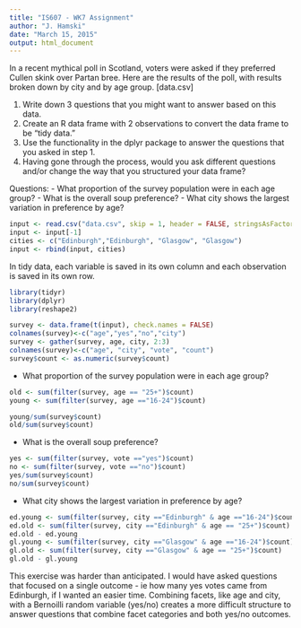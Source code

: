 ```yaml
---
title: "IS607 - WK7 Assignment"
author: "J. Hamski"
date: "March 15, 2015"
output: html_document
---
```


In a recent mythical poll in Scotland, voters were asked if they preferred Cullen skink over Partan bree. Here are the results of the poll, with results broken down by city and by age group. [data.csv]

1. Write down 3 questions that you might want to answer based on this data.
2. Create an R data frame with 2 observations to convert the data frame to be “tidy data.”
4. Use the functionality in the dplyr package to answer the questions that you asked in step 1.
5. Having gone through the process, would you ask different questions and/or change the way that
you structured your data frame?

Questions:
- What proportion of the survey population were in each age group?
- What is the overall soup preference?
- What city shows the largest variation in preference by age?

```r
input <- read.csv("data.csv", skip = 1, header = FALSE, stringsAsFactors=FALSE)
input <- input[-1]
cities <- c("Edinburgh","Edinburgh", "Glasgow", "Glasgow")
input <- rbind(input, cities)
```

In tidy data, each variable is saved in its own column and each observation is saved in its own row. 

```r
library(tidyr)
library(dplyr)
library(reshape2)

survey <- data.frame(t(input), check.names = FALSE)
colnames(survey)<-c("age","yes","no","city")
survey <- gather(survey, age, city, 2:3)
colnames(survey)<-c("age", "city", "vote", "count")
survey$count <- as.numeric(survey$count)
```
  
- What proportion of the survey population were in each age group?
```r
old <- sum(filter(survey, age == "25+")$count)
young <- sum(filter(survey, age =="16-24")$count)

young/sum(survey$count)
old/sum(survey$count)

```


- What is the overall soup preference?
```r
yes <- sum(filter(survey, vote =="yes")$count)
no <- sum(filter(survey, vote =="no")$count)
yes/sum(survey$count)
no/sum(survey$count)
```


- What city shows the largest variation in preference by age?
```r
ed.young <- sum(filter(survey, city =="Edinburgh" & age =="16-24")$count)
ed.old <- sum(filter(survey, city =="Edinburgh" & age == "25+")$count)
ed.old - ed.young
gl.young <- sum(filter(survey, city =="Glasgow" & age =="16-24")$count)
gl.old <- sum(filter(survey, city =="Glasgow" & age == "25+")$count)
gl.old - gl.young
```

This exercise was harder than anticipated. I would have asked questions that focused on a single outcome - ie how many yes votes came from Edinburgh, if I wanted an easier time. Combining facets, like age and city, with a Bernoilli random variable (yes/no) creates a more difficult structure to answer questions that combine facet categories and both yes/no outcomes. 
